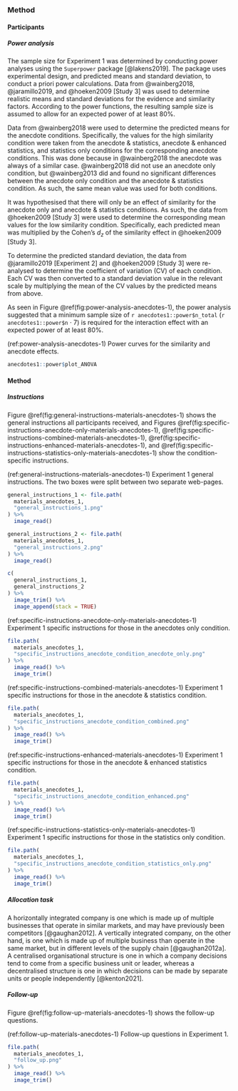 ### Method {#method-anecdotes-1-appendix}

#### Participants

##### Power analysis {#power-analysis-anecdotes-1}

The sample size for Experiment 1 was determined by conducting power analyses
using the `Superpower` package [@lakens2019]. The package uses experimental
design, and predicted means and standard deviation, to conduct a priori power
calculations. Data from @wainberg2018, @jaramillo2019, and @hoeken2009 [Study 3]
was used to determine realistic means and standard deviations for the evidence
and similarity factors. According to the power functions, the resulting sample
size is assumed to allow for an expected power of at least 80%.

Data from @wainberg2018 were used to determine the predicted means for the
anecdote conditions. Specifically, the values for the high similarity condition
were taken from the anecdote & statistics, anecdote & enhanced statistics, and
statistics only conditions for the corresponding anecdote conditions. This was
done because in @wainberg2018 the anecdote was always of a similar case.
@wainberg2018 did not use an anecdote only condition, but @wainberg2013 did and
found no significant differences between the anecdote only condition and the
anecdote & statistics condition. As such, the same mean value was used for both
conditions.

It was hypothesised that there will only be an effect of similarity for the
anecdote only and anecdote & statistics conditions. As such, the data from
@hoeken2009 [Study 3] were used to determine the corresponding mean values for
the low similarity condition. Specifically, each predicted mean was multiplied
by the Cohen's $d_z$ of the similarity effect in @hoeken2009 [Study 3].

To determine the predicted standard deviation, the data from @jaramillo2019
[Experiment 2] and @hoeken2009 [Study 3] were re-analysed to determine the
coefficient of variation (CV) of each condition. Each CV was then converted to a
standard deviation value in the relevant scale by multiplying the mean of the CV
values by the predicted means from above.

As seen in Figure \@ref(fig:power-analysis-anecdotes-1), the power analysis
suggested that a minimum sample size of `r anecdotes1::power$n_total`
(`r anecdotes1::power$n` $\cdot$ 7) is required for the interaction effect with
an expected power of at least 80%.

(ref:power-analysis-anecdotes-1) Power curves for the similarity and anecdote effects.

```r
anecdotes1::power$plot_ANOVA
```

#### Method

##### Instructions {#instructions-materials-anecdotes-1-appendix}

Figure \@ref(fig:general-instructions-materials-anecdotes-1) shows the general
instructions all participants received, and
Figures \@ref(fig:specific-instructions-anecdote-only-materials-anecdotes-1), \@ref(fig:specific-instructions-combined-materials-anecdotes-1), \@ref(fig:specific-instructions-enhanced-materials-anecdotes-1),
and \@ref(fig:specific-instructions-statistics-only-materials-anecdotes-1) show
the condition-specific instructions.

(ref:general-instructions-materials-anecdotes-1) Experiment 1 general instructions. The two boxes were split between two separate web-pages.

```r
general_instructions_1 <- file.path(
  materials_anecdotes_1,
  "general_instructions_1.png"
) %>%
  image_read()

general_instructions_2 <- file.path(
  materials_anecdotes_1,
  "general_instructions_2.png"
) %>%
  image_read()

c(
  general_instructions_1,
  general_instructions_2
) %>%
  image_trim() %>%
  image_append(stack = TRUE)
```

(ref:specific-instructions-anecdote-only-materials-anecdotes-1) Experiment 1 specific instructions for those in the anecdotes only condition.

```r
file.path(
  materials_anecdotes_1,
  "specific_instructions_anecdote_condition_anecdote_only.png"
) %>%
  image_read() %>%
  image_trim()
```

(ref:specific-instructions-combined-materials-anecdotes-1) Experiment 1 specific instructions for those in the anecdote & statistics condition.

```r
file.path(
  materials_anecdotes_1,
  "specific_instructions_anecdote_condition_combined.png"
) %>%
  image_read() %>%
  image_trim()
```

(ref:specific-instructions-enhanced-materials-anecdotes-1) Experiment 1 specific instructions for those in the anecdote & enhanced statistics condition.

```r
file.path(
  materials_anecdotes_1,
  "specific_instructions_anecdote_condition_enhanced.png"
) %>%
  image_read() %>%
  image_trim()
```

(ref:specific-instructions-statistics-only-materials-anecdotes-1) Experiment 1 specific instructions for those in the statistics only condition.

```r
file.path(
  materials_anecdotes_1,
  "specific_instructions_anecdote_condition_statistics_only.png"
) %>%
  image_read() %>%
  image_trim()
```

##### Allocation task {#allocation-materials-anecdotes-1}

A horizontally integrated company is one which is made up of multiple businesses
that operate in similar markets, and may have previously been competitors
[@gaughan2012]. A vertically integrated company, on the other hand, is one which
is made up of multiple business than operate in the same market, but in
different levels of the supply chain [@gaughan2012a]. A centralised
organisational structure is one in which a company decisions tend to come from a
specific business unit or leader, whereas a decentralised structure is one in
which decisions can be made by separate units or people independently
[@kenton2021].

##### Follow-up {#follow-up-materials-anecdotes-1}

Figure \@ref(fig:follow-up-materials-anecdotes-1) shows the follow-up questions.

(ref:follow-up-materials-anecdotes-1) Follow-up questions in Experiment 1.

```r
file.path(
  materials_anecdotes_1,
  "follow_up.png"
) %>%
  image_read() %>%
  image_trim()
```

